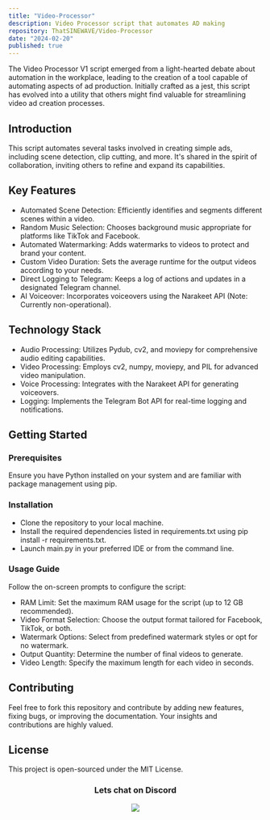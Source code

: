 ```yaml
---
title: "Video-Processor"
description: Video Processor script that automates AD making
repository: ThatSINEWAVE/Video-Processor
date: "2024-02-20"
published: true
---
```


The Video Processor V1 script emerged from a light-hearted debate about automation in the workplace, leading to the creation of a tool capable of automating aspects of ad production. Initially crafted as a jest, this script has evolved into a utility that others might find valuable for streamlining video ad creation processes.

## Introduction
This script automates several tasks involved in creating simple ads, including scene detection, clip cutting, and more. It's shared in the spirit of collaboration, inviting others to refine and expand its capabilities.

## Key Features
- Automated Scene Detection: Efficiently identifies and segments different scenes within a video.
- Random Music Selection: Chooses background music appropriate for platforms like TikTok and Facebook.
- Automated Watermarking: Adds watermarks to videos to protect and brand your content.
- Custom Video Duration: Sets the average runtime for the output videos according to your needs.
- Direct Logging to Telegram: Keeps a log of actions and updates in a designated Telegram channel.
- AI Voiceover: Incorporates voiceovers using the Narakeet API (Note: Currently non-operational).

## Technology Stack
- Audio Processing: Utilizes Pydub, cv2, and moviepy for comprehensive audio editing capabilities.
- Video Processing: Employs cv2, numpy, moviepy, and PIL for advanced video manipulation.
- Voice Processing: Integrates with the Narakeet API for generating voiceovers.
- Logging: Implements the Telegram Bot API for real-time logging and notifications.

## Getting Started
### Prerequisites
Ensure you have Python installed on your system and are familiar with package management using pip.

### Installation
- Clone the repository to your local machine.
- Install the required dependencies listed in requirements.txt using pip install -r requirements.txt.
- Launch main.py in your preferred IDE or from the command line.

### Usage Guide
Follow the on-screen prompts to configure the script:
- RAM Limit: Set the maximum RAM usage for the script (up to 12 GB recommended).
- Video Format Selection: Choose the output format tailored for Facebook, TikTok, or both.
- Watermark Options: Select from predefined watermark styles or opt for no watermark.
- Output Quantity: Determine the number of final videos to generate.
- Video Length: Specify the maximum length for each video in seconds.

## Contributing
Feel free to fork this repository and contribute by adding new features, fixing bugs, or improving the documentation. Your insights and contributions are highly valued.

## License
This project is open-sourced under the MIT License.

<div align="center">

### Lets chat on Discord

[![](https://dcbadge.vercel.app/api/server/zjjKSV8wFf)](https://discord.gg/zjjKSV8wFf)

</div>